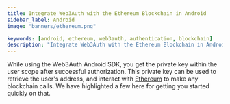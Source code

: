 ```yaml
---
title: Integrate Web3Auth with the Ethereum Blockchain in Android
sidebar_label: Android
image: "banners/ethereum.png"

keywords: [android, ethereum, web3auth, authentication, blockchain]
description: "Integrate Web3Auth with the Ethereum Blockchain in Android | Documentation - Web3Auth"
---
```



<SEO
  title="Integrate Web3Auth with the Ethereum Blockchain in Android"
  description="Integrate Web3Auth with the Ethereum Blockchain in Android | Documentation - Web3Auth"
  image="https://web3auth.io/docs/banners/ethereum.png"
  slug="/connect-blockchain/evm/ethereum/android"
/>

While using the Web3Auth Android SDK, you get the private key within the user scope after successful
authorization. This private key can be used to retrieve the user's address, and interact with
[Ethereum](https://ethereum.org/) to make any blockchain calls. We have highlighted a few here for
getting you started quickly on that.

<EVMInteraction />
